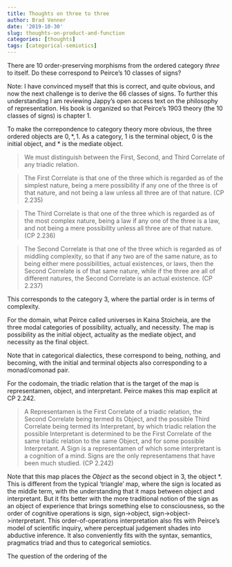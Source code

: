 ```yaml
---
title: Thoughts on three to three
author: Brad Venner
date: '2019-10-30'
slug: thoughts-on-product-and-function
categories: [thoughts]
tags: [categorical-semiotics]
---
```


There are 10 order-preserving morphisms from the ordered category *three* to itself.  Do these correspond to Peirce's 10 classes of signs?

Note:  I have convinced myself that this is correct, and quite obvious, and now the next challenge is to derive the 66 classes of signs.  To further this understanding I am reviewing Jappy's open access text on the philosophy of representation.  His book is organized so that Peirce's 1903 theory (the 10 classes of signs) is chapter 1.

To make the correpondence to category theory more obvious, the three ordered objects are $0, *, 1$.  As a category, $1$ is the terminal object, $0$ is the initial object, and $*$ is the mediate object.

> We must distinguish between the First, Second, and Third Correlate of any triadic relation.

> The First Correlate is that one of the three which is regarded as of the simplest nature, being a mere possibility if any one of the three is of that nature, and not being a law unless all three are of that nature. (CP 2.235)

> The Third Correlate is that one of the three which is regarded as of the most complex nature, being a law if any one of the three is a law, and not being a mere possibility unless all three are of that nature. (CP 2.236)

> The Second Correlate is that one of the three which is regarded as of middling complexity, so that if any two are of the same nature, as to being either mere possibilities, actual existences, or laws, then the Second Correlate is of that same nature, while if the three are all of different natures, the Second Correlate is an actual existence. (CP 2.237)

This corresponds to the category $3$, where the partial order is in terms of complexity.

For the domain, what Peirce called universes in Kaina Stoicheia, are the three modal categories of possibility, actually, and necessity.  The map is possibility as the initial object, actuality as the mediate object, and necessity as the final object.

Note that in categorical dialectics, these correspond to being, nothing, and becoming, with the initial and terminal objects also corresponding to a monad/comonad pair.

For the codomain, the triadic relation that is the target of the map is representamen, object, and interpretant.  Peirce makes this map explicit at CP 2.242.

>A Representamen is the First Correlate of a triadic relation, the Second Correlate being termed its Object, and the possible Third Correlate being termed its Interpretant, by which triadic relation the possible Interpretant is determined to be the First Correlate of the same triadic relation to the same Object, and for some possible Interpretant. A Sign is a representamen of which some interpretant is a cognition of a mind. Signs are the only representamens that have been much studied. (CP 2.242)

Note that this map places the *Object* as the second object in $3$, the object $*$.  This is different from the typical 'triangle' map, where the sign is located as the middle term, with the understanding that it maps between object and interpretant.  But it fits better with the more traditional notion of the sign as an object of experience that brings something else to consciousness, so the order of cognitive operations is sign, sign->object, sign->object->interpretant.  This order-of-operations interpretation also fits with Peirce's model of scientific inquiry, where perceptual judgement shades into abductive inference.  It also conveniently fits with the syntax, semantics, pragmatics triad and thus to categorical semiotics.

The question of the ordering of the

[//]: # (what about writing categorical semiotics as a supplement)

[//]: # (to An Invitation to Applied Category Theory?)

[//]: # (This section could run parallel to the Posets chapter.)
